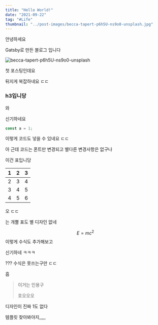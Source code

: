 ```yaml
---
title: "Hello World!"
date: "2021-09-22"
tag: "#Life"
thumbnail: "../post-images/becca-tapert-p6h5U-ns9o0-unsplash.jpg"
---
```


안녕하세요

Gatsby로 만든 블로그 입니다

![becca-tapert-p6h5U-ns9o0-unsplash](../post-images/becca-tapert-p6h5U-ns9o0-unsplash.jpg)

첫 포스팅인데요

뒤지게 복잡하네요 ㄷㄷ

### h3입니당

와

신기하네요

```js
const a = 1;
```

이렇게 코드도 넣을 수 있네요 ㄷㄷ

아 근데 코드는 폰트만 변경되고 별다른 변경사항은 없구나



이건 표입니당

| 1    | 2    | 3    |
| ---- | ---- | ---- |
| 2    | 3    | 4    |
| 3    | 4    | 5    |
| 4    | 5    | 6    |

오 ㄷㄷ

는 개뿔 표도 별 디자인 없네

$$
E=mc^2
$$
이렇게 수식도 추가해보고

신기하네 ㅋㅋㅋ

??? 수식은 못쓰는구만 ㄷㄷ

흠

> 이거는 인용구
>
> 호오오오

디자인이 진짜 1도 없다

템플릿 찾아봐야지,,,,,